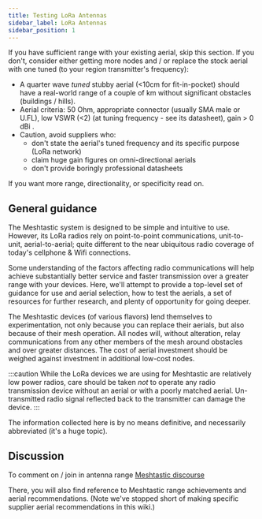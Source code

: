 ```yaml
---
title: Testing LoRa Antennas
sidebar_label: LoRa Antennas
sidebar_position: 1
---
```


If you have sufficient range with your existing aerial, skip this section. If you don't, consider either getting more nodes and / or replace the stock aerial with one tuned (to your region transmitter's frequency):

- A quarter wave _tuned_ stubby aerial (<10cm for fit-in-pocket) should have a real-world range of a couple of km without significant obstacles (buildings / hills).
- Aerial criteria: 50 Ohm, appropriate connector (usually SMA male or U.FL), low VSWR (<2) (at tuning frequency - see its datasheet), gain > 0 dBi .
- Caution, avoid suppliers who:
  - don't state the aerial's tuned frequency and its specific purpose (LoRa network)
  - claim huge gain figures on omni-directional aerials
  - don't provide boringly professional datasheets

If you want more range, directionality, or specificity read on.

## General guidance

The Meshtastic system is designed to be simple and intuitive to use. However, its LoRa radios rely on point-to-point communications, unit-to-unit, aerial-to-aerial; quite different to the near ubiquitous radio coverage of today's cellphone & Wifi connections.

Some understanding of the factors affecting radio communications will help achieve substantially better service and faster transmission over a greater range with your devices. Here, we'll attempt to provide a top-level set of guidance for use and aerial selection, how to test the aerials, a set of resources for further research, and plenty of opportunity for going deeper.

The Meshtastic devices (of various flavors) lend themselves to experimentation, not only because you can replace their aerials, but also because of their mesh operation. All nodes will, without alteration, relay communications from any other members of the mesh around obstacles and over greater distances. The cost of aerial investment should be weighed against investment in additional low-cost nodes.

:::caution
While the LoRa devices we are using for Meshtastic are relatively low power radios, care should be taken _not_ to operate any radio transmission device without an aerial or with a poorly matched aerial. Un-transmitted radio signal reflected back to the transmitter can damage the device.
:::

The information collected here is by no means definitive, and necessarily abbreviated (it's a huge topic).

## Discussion

To comment on / join in antenna range [Meshtastic discourse](https://meshtastic.discourse.group/t/antenna-improved-range/227/35?u=sens8tion)

There, you will also find reference to Meshtastic range achievements and aerial recommendations. (Note we've stopped short of making specific supplier aerial recommendations in this wiki.)
